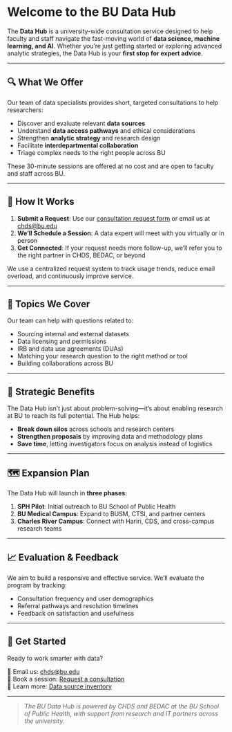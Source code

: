 # Welcome to the BU Data Hub

The **Data Hub** is a university-wide consultation service designed to help faculty and staff navigate the fast-moving world of **data science, machine learning, and AI**. Whether you're just getting started or exploring advanced analytic strategies, the Data Hub is your **first stop for expert advice**.

---

## 🔍 What We Offer

Our team of data specialists provides short, targeted consultations to help researchers:

- Discover and evaluate relevant **data sources**
- Understand **data access pathways** and ethical considerations
- Strengthen **analytic strategy** and research design
- Facilitate **interdepartmental collaboration**
- Triage complex needs to the right people across BU

These 30-minute sessions are offered at no cost and are open to faculty and staff across BU.

---

## 💬 How It Works

1. **Submit a Request**: Use our [consultation request form](#) or email us at [chds@bu.edu](mailto:chds@bu.edu)
2. **We’ll Schedule a Session**: A data expert will meet with you virtually or in person
3. **Get Connected**: If your request needs more follow-up, we’ll refer you to the right partner in CHDS, BEDAC, or beyond

We use a centralized request system to track usage trends, reduce email overload, and continuously improve service.

---

## 🧠 Topics We Cover

Our team can help with questions related to:

- Sourcing internal and external datasets
- Data licensing and permissions
- IRB and data use agreements (DUAs)
- Matching your research question to the right method or tool
- Building collaborations across BU

---

## 🧭 Strategic Benefits

The Data Hub isn’t just about problem-solving—it’s about enabling research at BU to reach its full potential. The Hub helps:

- **Break down silos** across schools and research centers
- **Strengthen proposals** by improving data and methodology plans
- **Save time**, letting investigators focus on analysis instead of logistics

---

## 🗺️ Expansion Plan

The Data Hub will launch in **three phases**:

1. **SPH Pilot**: Initial outreach to BU School of Public Health
2. **BU Medical Campus**: Expand to BUSM, CTSI, and partner centers
3. **Charles River Campus**: Connect with Hariri, CDS, and cross-campus research teams

---

## 📈 Evaluation & Feedback

We aim to build a responsive and effective service. We'll evaluate the program by tracking:

- Consultation frequency and user demographics
- Referral pathways and resolution timelines
- Feedback on satisfaction and usefulness

---

## 🧩 Get Started

Ready to work smarter with data?

📧 Email us: [chds@bu.edu](mailto:chds@bu.edu)  
📅 Book a session: [Request a consultation](#)  
📌 Learn more: [Data source inventory](data_sources.qmd)

---

> _The BU Data Hub is powered by CHDS and BEDAC at the BU School of Public Health, with support from research and IT partners across the university._

